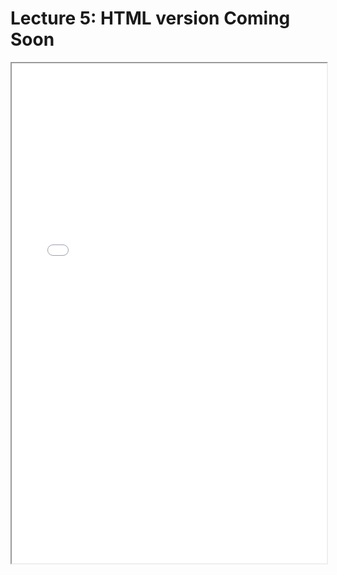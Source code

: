 # Lecture 5: HTML version Coming Soon

<iframe src="../lectures/Econ 106 Lecture 5.pdf" width="100%" height="800px"></iframe>
